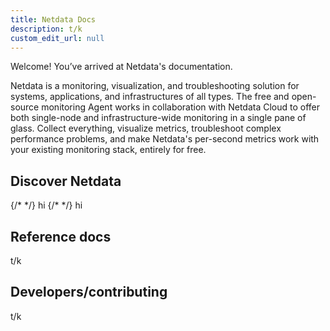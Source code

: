 ```yaml
---
title: Netdata Docs
description: t/k
custom_edit_url: null
---
```



Welcome! You’ve arrived at Netdata's documentation.

Netdata is a monitoring, visualization, and troubleshooting solution for systems, applications, and infrastructures of
all types. The free and open-source monitoring Agent works in collaboration with Netdata Cloud to offer both single-node
and infrastructure-wide monitoring in a single pane of glass. Collect everything, visualize metrics, troubleshoot
complex performance problems, and make Netdata's per-second metrics work with your existing monitoring stack, entirely
for free.

<StartBox 
  to="/docs/get"
  title="Get Netdata"
  description="Sign up for Netdata Cloud and install the open-source Agent on one or more nodes. If you have an infrastructure to monitor, connect all your distributed nodes to Cloud for seamless infrastructure-wide monitoring.">
</StartBox>

## Discover Netdata

<Learn>
  <LearnBox 
    title="Overview"
    description="Learn about Netdata's core features, how it's different, and how it integrates with your existing monitoring stack.">
    <LearnLinks>
      <LearnLink to="/docs/overview/what-is-netdata" title="What is Netdata?" />
      <LearnLink to="/docs/overview/why-netdata" title="Why use Netdata?" />
      <LearnLink to="/docs/overview/netdata-monitoring-stack" title="How to use Netdata with your existing stack" />
    </LearnLinks>
  </LearnBox>
  <LearnBox 
    title=""
    description="">
    <LearnLinks>
      {/* <LearnLink to="/docs/overview/what-is-netdata" title=""> */}
      hi
    </LearnLinks>
  </LearnBox>
  <LearnBox 
    title="Quickstart"
    description="Sign up for Netdata Cloud and install the open-source Agent on one or more nodes. If you have an infrastructure to monitor, connect all your distributed nodes to Cloud for seamless infrastructure-wide monitoring.">
    <LearnLinks>
      {/* <LearnLink to="/docs/overview/what-is-netdata" title=""> */}
      hi
    </LearnLinks>
  </LearnBox>
</Learn>

## Reference docs

t/k

## Developers/contributing

t/k